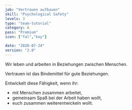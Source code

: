 ```yaml
---
job: "Vertrauen aufbauen"
skill: "Psychological Safety"
levels: 3
type: "team-tutorial"
category: A
pass: "Premium"
icon: ["fal","key"]

date: "2020-07-24"
version: "2.0"
---
```


Wir leben und arbeiten in Beziehungen zwischen Menschen.

Vertrauen ist das Bindemittel für gute Beziehungen.

Entwickelt diese Fähigkeit, wenn ihr:

* mit Menschen zusammen arbeitet,
* gemeinsam Spaß bei der Arbeit haben wollt,
* euch zusammen weiterentwickeln wollt.